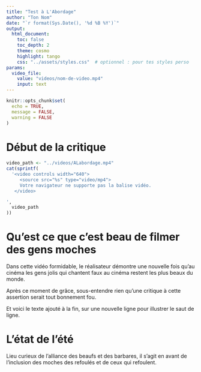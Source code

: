```yaml
---
title: "Test à L'Abordage"
author: "Ton Nom"
date: "`r format(Sys.Date(), '%d %B %Y')`"
output:
  html_document:
    toc: false
    toc_depth: 2
    theme: cosmo
    highlight: tango
    css: "../assets/styles.css"  # optionnel : pour tes styles perso
params:
  video_file:
    value: "videos/nom-de-video.mp4"
    input: text
---
```



```r
knitr::opts_chunk$set(
  echo = TRUE,
  message = FALSE,
  warning = FALSE
)
```

# Début de la critique

```r
video_path <- "../videos/ALabordage.mp4"
cat(sprintf(
  '<video controls width="640">
     <source src="%s" type="video/mp4">
     Votre navigateur ne supporte pas la balise vidéo.
   </video>

',
  video_path
))
```

# Qu'est ce que c'est beau de filmer des gens moches

Dans cette vidéo formidable, le réalisateur démontre une nouvelle fois qu'au cinéma les gens jolis qui chantent faux au cinéma restent les plus beaux du monde.  

Après ce moment de grâce, sous-entendre rien qu'une critique à cette assertion serait tout bonnement fou.  

Et voici le texte ajouté à la fin, sur une nouvelle ligne pour illustrer le saut de ligne.  

<div style="page-break-after: always;"></div>

# L'état de l'été

Lieu curieux de l'alliance des beaufs et des barbares, il s'agit en avant de l'inclusion des moches des refoulés et de ceux qui refoulent. 
